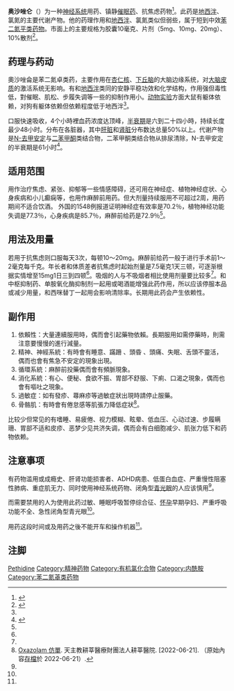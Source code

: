 {{medical}}
{{Drugbox
| verifiedrevid = 443293232
| IUPAC_name =  
| image = Oxazolam.svg
| width = 180
| image2 = Oxazolam3d.png

<!--Clinical data-->
| tradename =  
| Drugs.com = {{drugs.com|international|oxazolam}}
| pregnancy_category =  
| legal_status =  
| routes_of_administration =  

<!--Pharmacokinetic data-->
| bioavailability =  
| protein_bound =  
| metabolism =  
| elimination_half-life =  
| excretion =  

<!--Identifiers-->
| CAS_number_Ref = {{cascite|changed|??}}
| CAS_number = 24143-17-7
| ATC_prefix = none
| ATC_suffix =  
| ATC_supplemental =  
| PubChem = 62779
| DrugBank_Ref = {{drugbankcite|correct|drugbank}}
| ChemSpiderID_Ref = {{chemspidercite|correct|chemspider}}
| ChemSpiderID = 56519
| UNII_Ref = {{fdacite|correct|FDA}}
| UNII = 1V2WI2NA1C
| KEGG_Ref = {{keggcite|correct|kegg}}
| KEGG = D01278

<!--Chemical data-->
| C=18 | H=17 | Cl=1 | N=2 | O=2 
| molecular_weight = 328.80
| smiles = Clc2ccc1NC(=O)CN3C[C@H](O[C@]3(c1c2)c4ccccc4)C
| InChI = 1/C18H17ClN2O2/c1-12-10-21-11-17(22)20-16-8-7-14(19)9-15(16)18(21,23-12)13-5-3-2-4-6-13/h2-9,12H,10-11H2,1H3,(H,20,22)/t12-,18+/m1/s1
| InChIKey = VCCZBYPHZRWKFY-XIKOKIGWBL
| StdInChI_Ref = {{stdinchicite|correct|chemspider}}
| StdInChI = 1S/C18H17ClN2O2/c1-12-10-21-11-17(22)20-16-8-7-14(19)9-15(16)18(21,23-12)13-5-3-2-4-6-13/h2-9,12H,10-11H2,1H3,(H,20,22)/t12-,18+/m1/s1
| StdInChIKey_Ref = {{stdinchicite|correct|chemspider}}
| StdInChIKey = VCCZBYPHZRWKFY-XIKOKIGWSA-N
| synonyms = Oxazolazepam
}}
'''奥沙唑仑'''（{{lang|en|Oxazolam}}）为一种[[神经系统|神经系统]]用药、镇静[[催眠药|催眠药]]、抗焦虑药物<ref name="MED126">{{cite web | url=http://www.med126.com/pharm/2009/20090107123454_48584.shtml | title=奥沙唑仑 | publisher=医学全在线 | date=2009 | accessdate=2011-09-27 | author=医药数据库中心 | deadurl=yes | archiveurl=https://web.archive.org/web/20101005065451/http://www.med126.com/pharm/2009/20090107123454_48584.shtml | archivedate=2010-10-05 }}</ref>。此药是[[地西泮|地西泮]]、氯氮的主要代谢产物。他的药理作用和[[地西泮|地西泮]]、氯氮类似但弱些，属于短到中效[[苯二氮平类药物|苯二氮平类药物]]。市面上的主要规格为胶囊10毫克、片剂（5mg、10mg、20mg）、10%散剂<ref name="honghaizi">{{cite web| url=http://www.med126.com/pharm/2011/20110222090004_432495.shtml| title=奥沙唑仑| publisher=医学全在线| accessdate=2011-09-27| archive-date=2014-07-14| archive-url=https://web.archive.org/web/20140714163928/http://www.med126.com/pharm/2011/20110222090004_432495.shtml| dead-url=yes}}</ref>。

== 药理与药动 ==
奧沙唑侖是苯二氮卓类药，主要作用在[[杏仁核|杏仁核]]、[[下丘脑|下丘脑]]的大脑边缘系统，对[[大脑皮质|大脑皮质]]的激活系统无影响。有和[[地西泮|地西泮]]类同的安静平稳功效和化学结构，作用强但毒性低，對催眠、肌松、步履失调等一些的抑制作用小。[[动物实验|动物实验]]方面大鼠有躯体依赖，对狗有躯体依赖但依赖程度低于地西泮<ref name="MED126"/>。

口服快速吸收，4个小時裡血药浓度达顶峰，[[半衰期|半衰期]]是六到二十四小時，持续长度最少48小时。分布在各脏器，其中[[肝脏|肝脏]]和[[肾脏|肾脏]]分布数达总量50%以上。代谢产物是[[N-去甲安定|N-去甲安定]]与[[二苯甲酮|二苯甲酮]]类结合物，二苯甲酮类结合物从排尿清除，N-去甲安定的半衰期是61小时<ref name="zysj">{{cite web | url=http://www.zysj.com.cn/lilunshuji/jingshenyaopinlinchuangyingyong/1019-6-9.html | title=奥沙西泮　Oxazepam | publisher=中医世家 | accessdate=2011-09-27 | archive-date=2012-02-10 | archive-url=https://web.archive.org/web/20120210165047/http://www.zysj.com.cn/lilunshuji/jingshenyaopinlinchuangyingyong/1019-6-9.html | dead-url=no }}</ref>。

== 适用范围 ==
用作治疗焦虑、紧张、抑郁等一些情感障碍，还可用在神经症、植物神经症状、心身疾病和小儿癫痫等，也用作麻醉前用药。但大剂量持续服用不可超过2周，用药期间不适合饮酒。
外国的1548例报道证明神经症有效率是70.2％，植物神经功能失调是77.3％，心身疾病是85.7％，麻醉前给药是72.9％<ref name="MED126"/>。
==用法及用量==
若用于抗焦虑则口服每天3次，每顿10～20mg。麻醉前给药一般于进行手术前1～2毫克每千克。年长者和体质差者抗焦虑时起始剂量是7.5毫克1天三顿，可逐渐根据实情增至15mg1日三到四顿<ref name="MED126"/>。吸烟的人与不吸烟者相比使用剂量要比较多<ref name="zysj"/>。和中枢抑制药、单胺氧化酶抑制剂一起用或喝酒能增强此药作用，所以应该停服本品或减少用量，和西咪替丁一起用会影响清除率。长期用此药会产生依赖性。

== 副作用 ==

# 依賴性：大量連續服用時，偶而會引起藥物依賴。長期服用如需停藥時，則需注意要慢慢的進行減量。
# 精神、神經系統：有時會有睡意、蹣跚 、頭昏 、頭痛、失眠、舌頭不靈活，偶而也會有焦急不安定的現象出現。
# 循環系統：麻醉前投藥偶而會有頻脈現象。
# 消化系統：有心、便秘、食欲不振、胃部不舒服、下痢、口渴之現象，偶而也會有嘔吐之現象。
# 過敏症：如有發疹、蕁麻疹等過敏症狀出現時請停止服藥。
# 骨骼肌：有時會有倦怠感等肌張力降低症狀<ref>[https://www.cth.org.tw/public/medi_news/ffac48ad3733509e85eba387a13252a3.pdf Oxazolam 仿單]. 天主教耕莘醫療財團法人耕莘醫院. [2022-06-21]. （原始內容[https://web.archive.org/web/20220621071436/https://www.cth.org.tw/public/medi_news/ffac48ad3733509e85eba387a13252a3.pdf 存檔]於 2022-06-21）.</ref>。

比较少但常见的有嗜睡、易疲倦、视力模糊、眩晕、低血压、心动过速、步履瞒珊、胃部不适和皮疹、恶梦少见共济失调，偶而会有白细胞减少、肌张力低下和药物依赖。

== 注意事项 ==
有药物滥用或成瘾史、肝肾功能损害者、ADHD病患、低蛋白血症、严重慢性阻塞性肺病、重症肌无力、同时使用神经系统药物、闭角型[[青光眼|青光眼]]的人应该慎用<ref name="zysj" />。

而需要禁用的人为使用此药过敏、睡眠呼吸暂停综合征、[[怀孕|怀孕]]早期孕妇、严重呼吸功能不全、急性闭角型青光眼<ref name="zysj" />。

用药这段时间或及用药之後不能开车和操作机器<ref name="zysj" />。

== 注脚 ==
<div class="references-small">
<references></references>
</div>

{{精神药品品种目录}}

[[Category:麻醉药品|Pethidine]]
[[Category:精神药物|Category:精神药物]]
[[Category:有机氯化合物|Category:有机氯化合物]]
[[Category:内酰胺|Category:内酰胺]]
[[Category:苯二氮䓬类药物|Category:苯二氮䓬类药物]]